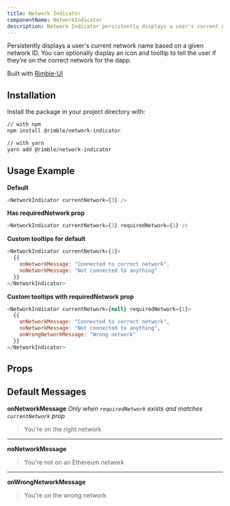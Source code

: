 ```yaml
---
title: Network Indicator
componentName: NetworkIndicator
description: Network Indicator persistently displays a user's current network name based on a given network ID. You can optionally display an icon and tooltip to tell the user if they're on the correct network for the dapp.
---
```



Persistently displays a user's current network name based on a given network ID. You can optionally display an icon and tooltip to tell the user if they're on the correct network for the dapp.

Built with [Rimble-UI](/components/rimble-ui)

## Installation

Install the package in your project directory with:

```sh
// with npm
npm install @rimble/network-indicator

// with yarn
yarn add @rimble/network-indicator
```

## Usage Example

**Default**

```js is=react-live
<NetworkIndicator currentNetwork={3} />
```

**Has requiredNetwork prop**

```js is=react-live
<NetworkIndicator currentNetwork={3} requiredNetwork={1} />
```

**Custom tooltips for default**

```js is=react-live
<NetworkIndicator currentNetwork={1}>
  {{
    onNetworkMessage: "Connected to correct network",
    noNetworkMessage: "Not connected to anything"
  }}
</NetworkIndicator>
```

**Custom tooltips with requiredNetwork prop**

```js is=react-live
<NetworkIndicator currentNetwork={null} requiredNetwork={1}>
  {{
    onNetworkMessage: "Connected to correct network",
    noNetworkMessage: "Not connected to anything",
    onWrongNetworkMessage: "Wrong network"
  }}
</NetworkIndicator>
```

## Props

<PropsTable propMetaData={props.propMetaData} />

## Default Messages

**onNetworkMessage**
_Only when `requiredNetwork` exists and matches `currentNetwork` prop_

> You're on the right network

---

**noNetworkMessage**

> You're not on an Ethereum network

---

**onWrongNetworkMessage**

> You're on the wrong network
